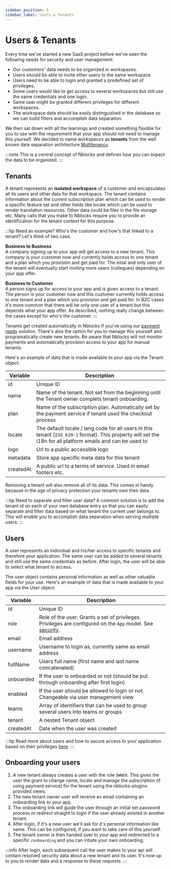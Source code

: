 ```yaml
---
sidebar_position: 5
sidebar_label: Users & Tenants
---
```


# Users & Tenants
Every time we've started a new SaaS project before we've seen the following needs for security and user management:
* Our customers' data needs to be organized in workspaces.
* Users should be able to invite other users to the same workspace.
* Users need to be able to login and granted a predefined set of privileges.
* Some users would like to get access to several workspaces but still use the same credentials and one login.
* Same user might be granted different privileges for different workspaces.
* The workspace data should be easily distinguished in the database so we can build filters and accomplish data separation.

We then sat down with all the learnings and created something flexible for you to use with the requirement that your app should not need to manage this yourself.
We decided to name *workspaces* as **tenants** from the well known data separation architecture [Multitenancy](https://en.wikipedia.org/wiki/Multitenancy).

:::note
This is a central concept of Nblocks and defines how you can expect the data to be organized.
:::

## Tenants
A tenant represents an **isolated workspace** of a customer and encapsulates all its users and other data for that workspace. 
The tenant contains information about the current subscription plan which can be used to render a specific feature set and other fields like locale which can be used to render translation resources. 
Other data could be files in the file storage etc. Many calls that you make to Nblocks require you to provide an identification for the tenant context for this purpose.

:::tip Need an example?
Who's the customer and how's that linked to a tenant? Let's think of two case.

**Business to Business**   
A company signing up to your app will get access to a new tenant. This company is your customer now and currently holds access to one tenant and a plan which you provision and get paid for. The intial and only user of the tenant will eventually start inviting more users (collegues) depending on your app offer.

**Business to Customer**   
A person signs up for access to your app and is given access to a tenant. The person is your customer now and this customer currently holds access to one tenant and a plan which you provision and get paid for. In B2C cases it's more common that there will be only one user of a tenant but this depends what your app offer. As described, nothing really change between the cases except for who's the customer.
:::

Tenants get created automatically in Nblocks if you've using our [payment ready](../examples/payment-ready) solution. 
There's also the option for you to manage this yourself and programatically create new tenants. Be aware that Nblocks will not monitor payments and automatically provision access to your app for manual tenants.

Here's an example of data that is made available to your app via the Tenant object:

| Variable          | Description |
| -----------       | ----------- |
| id                | Unique ID |
| name              | Name of the tenant. Not set from the beginning until the Tenant owner complets tenant onboarding. |
| plan              | Name of the subscription plan. Automatically set by the payment service if tenant used the checkout process |
| locale            | The default locale / lang code for all users in this tenant (`ISO_639-1` format). This property will set the i18n for all platform emails and can be used to  |
| logo              | Url to a public accessible logo |
| metadata          | Store app specific meta data for this tenant |
| createdAt         | A public url to a terms of service. Used in email footers etc.  |

Removing a tenant will also remove all of its data. This comes in handy because in the age of privacy protection your tenants own their data.

:::tip Need to separate and filter user data?
A common solution is to add the tenant id on each of your own database entry so that you can easily separate and filter data based on what tenant the current user belongs to. 
This will enable you to accomplish data separation when serving multiple users.
:::

## Users
A user represents an individual and his/her access to specific tenants and therefore your application. The same user can be added to several tenants and still use the same credentials as before. After login, the user will be able to select what tenant to access.

The user object contains personal information as well as other valuable fields for your use.
Here's an example of data that is made available to your app via the User object:

| Variable          | Description |
| -----------       | ----------- |
| id                | Unique ID |
| role              | Role of the user. Grants a set of privileges. Privileges are configured on the `App` model. See [security](security).|
| email             | Email address |
| username          | Username to login as, currently same as email address  |
| fullName          | Users full name (first name and last name concatenated) |
| onboarded         | If the user is onboarded or not (should be put through onboarding after first login) |
| enabled           | If the user should be allowed to login or not. Changeable via user management view |
| teams             | Array of identifiers that can be used to group several users into teams or groups  |
| tenant            | A nested Tenant object  |
| createdAt         | Date when the user was created  |

:::tip
Read more about users and how to secure access to your application based on their privileges [here](security).
:::

## Onboarding your users
1. A new tenant always creates a user with the role `OWNER`. This gives the user the grant to change name, locale and manage the subscription (if using payment service) for the tenant using the nblocks-plugins provided views.
1. The new tenant owner user will receive an email containing an onboarding link to your app.
1. The onboarding link will guide the user through an initial set password process or redirect straight to login if the user already existed in another tenant.
1. After login, if it's a new user we'll ask for it's personal information like name. This can be configured, if you want to take care of this yourself.
1. The tenant owner is then handed over to your app and redirected to a specific `/onboarding` and you can intiate your own onboarding.

:::info
After login, each subsequent call the user makes to your api will contain resolved security data about a new tenant and its user. It's now up to you to render data and a response to these requests.
:::

